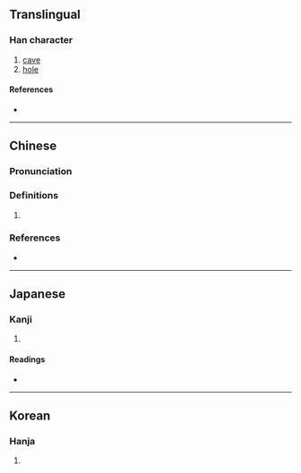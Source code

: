 {{character info}}
==Translingual==

===Han character===
{{Han char|rn=44|rad=尸|as=05|sn=8|four=77267|canj=SW|ids=⿸尸田}}

# [[cave]]
# [[hole]]

====References====
* {{Han ref|kx=0301.060|dkj=07668|dj=0597.130|hdz=20969.040|uh=5C47|ud=23623|bh=CC5A|bd=52314}}

----

==Chinese==
{{zh-forms}}

===Pronunciation===
{{zh-pron
|m=tián
|c=tin4
|mn=tiân
|cat=
}}

===Definitions===
{{zh-hanzi}}

# {{rfdef|zh}}

===References===
* {{R:twedu|C02633}}

----

==Japanese==

===Kanji===
{{ja-kanji|grade=|rs=尸05}}

# {{rfdef|ja|sort=尸05}}

====Readings====
* {{ja-readings|on=[[てん]] (ten), [[でん]] (den)|kun=[[あな]] (ana)}}

----

==Korean==

===Hanja===
{{ko-hanja|hangeul=전|rv=jeon|mr=chŏn|y=cen}}

# {{rfdef|ko|sort=尸05}}